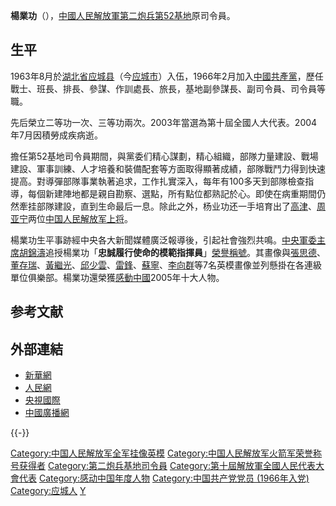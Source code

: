 '''楊業功'''（{{bd|1945年||2004年|7月|catIdx=Yang楊}}），[[中國人民解放軍第二炮兵|中國人民解放軍第二炮兵]][[中国人民解放军火箭军第六十一基地|第52基地]]原司令員。

==生平==
1963年8月於[[湖北省|湖北省]][[应城县|应城县]]（今[[应城市|应城市]]）入伍，1966年2月加入[[中國共產黨|中國共產黨]]，歷任戰士、班長、排長、參謀、作訓處長、旅長，基地副參謀長、副司令員、司令員等職。

先后榮立二等功一次、三等功兩次。2003年當選為第十屆全國人大代表。2004年7月因積勞成疾病逝。

擔任第52基地司令員期間，與黨委们精心謀劃，精心組織，部隊力量建設、戰場建設、軍事訓練、人才培養和裝備配套等方面取得顯著成績，部隊戰鬥力得到快速提高。對導彈部隊事業執著追求，工作扎實深入，每年有100多天到部隊檢查指導，每個新建陣地都是親自勘察、選點，所有點位都熟記於心。即使在病重期間仍然牽挂部隊建設，直到生命最后一息。除此之外，杨业功还一手培育出了[[高津|高津]]、[[周亚宁|周亚宁]]两位[[中国人民解放军上将|中国人民解放军上将]]。

楊業功生平事跡經中央各大新聞媒體廣泛報導後，引起社會強烈共鳴。[[中央軍委主席|中央軍委主席]][[胡錦濤|胡錦濤]]追授楊業功「'''忠誠履行使命的模範指揮員'''」[[中国人民解放军荣誉称号|榮譽稱號]]。其畫像與[[張思德|張思德]]、[[董存瑞|董存瑞]]、[[黃繼光|黃繼光]]、[[邱少雲|邱少雲]]、[[雷鋒|雷鋒]]、[[蘇寧_(軍人)|蘇寧]]、[[李向群|李向群]]等7名英模畫像並列懸掛在各連級單位俱樂部。楊業功還榮獲[[感動中國|感動中國]]2005年十大人物。

== 参考文献 ==
{{Reflist}}

== 外部連結 ==
*[http://www.xinhuanet.com/report/zt20050718 新華網] {{Wayback|url=http://www.xinhuanet.com/report/zt20050718 |date=20201021120754 }}
*[http://politics.people.com.cn/GB/8198/50997 人民網] {{Wayback|url=http://politics.people.com.cn/GB/8198/50997 |date=20190617115123 }}
*[http://www.cctv.com/news/special/C14394 央視國際] {{Wayback|url=http://www.cctv.com/news/special/C14394 |date=20190609140910 }}
*[http://www.cnr.cn/zhuanti1/yyg 中國廣播網] {{Wayback|url=http://www.cnr.cn/zhuanti1/yyg |date=20110912203223 }}

{{-}}
{{感動中國}}

{{Authority control}}

{{DEFAULTSORT:Y}}
[[Category:中国人民解放军全军挂像英模|Category:中国人民解放军全军挂像英模]]
[[Category:中国人民解放军火箭军荣誉称号获得者|Category:中国人民解放军火箭军荣誉称号获得者]]
[[Category:第二炮兵基地司令員|Category:第二炮兵基地司令員]]
[[Category:第十屆解放軍全國人民代表大會代表|Category:第十屆解放軍全國人民代表大會代表]]
[[Category:感动中国年度人物|Category:感动中国年度人物]]
[[Category:中国共产党党员_(1966年入党)|Category:中国共产党党员 (1966年入党)]]
[[Category:应城人|Category:应城人]]
[[Category:楊姓|Y]]